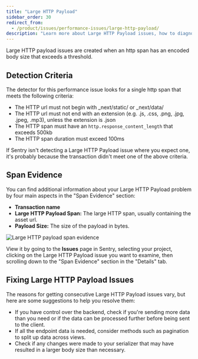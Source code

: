 ```yaml
---
title: "Large HTTP Payload"
sidebar_order: 30
redirect_from:
  - /product/issues/performance-issues/large-http-payload/
description: "Learn more about Large HTTP Payload issues, how to diagnose and fix them."
---
```


Large HTTP payload issues are created when an http span has an encoded body size that exceeds a threshold.

## Detection Criteria

The detector for this performance issue looks for a single http span that meets the following criteria:

- The HTTP url must not begin with \_next/static/ or \_next/data/
- The HTTP url must not end with an extension (e.g. .js, .css, .png, .jpg, .jpeg, .mp3), unless the extension is .json
- The HTTP span must have an `http.response_content_length` that exceeds 500kb
- The HTTP span duration must exceed 100ms

If Sentry isn't detecting a Large HTTP Payload issue where you expect one, it's probably because the transaction didn't meet one of the above criteria.

## Span Evidence

You can find additional information about your Large HTTP Payload problem by four main aspects in the "Span Evidence" section:

- **Transaction name**
- **Large HTTP Payload Span:** The large HTTP span, usually containing the asset url.
- **Payload Size:** The size of the payload in bytes.

![Large HTTP payload span evidence](span-evidence.png)

View it by going to the **Issues** page in Sentry, selecting your project, clicking on the Large HTTP Payload issue you want to examine, then scrolling down to the "Span Evidence" section in the "Details" tab.

## Fixing Large HTTP Payload Issues

The reasons for getting consecutive Large HTTP Payload issues vary, but here are some suggestions to help you resolve them:

- If you have control over the backend, check if you're sending more data than you need or if the data can be processed further before being sent to the client.
- If all the endpoint data is needed, consider methods such as pagination to split up data across views.
- Check if any changes were made to your serializer that may have resulted in a larger body size than necessary.
